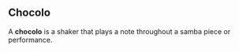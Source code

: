 == Chocolo ==



A '''chocolo''' is a shaker that plays a note throughout a samba piece or performance.